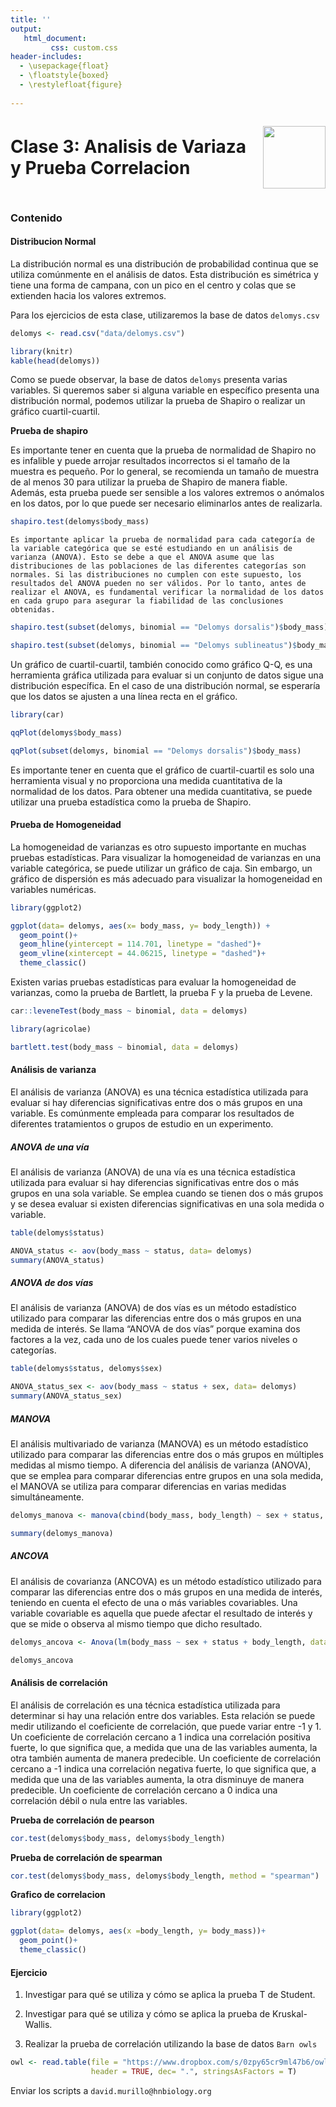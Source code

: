 ---
title: ''
output:
   html_document:
         css: custom.css
header-includes:
  - \usepackage{float}
  - \floatstyle{boxed}
  - \restylefloat{figure}
  
---

<div style="display:flex; align-items:center;">
  <h1 style="margin:0;">Clase 3: Analisis de Variaza y Prueba Correlacion</h1>
  <img src="HN Cursos publicidad/HN Biology Inv Circle.jpg" alt="" style="width:100px; margin-left:20px;">
</div>


### Contenido{.tabset .tabset-pills}

#### Distribucion Normal

La distribución normal es una distribución de probabilidad continua que se utiliza comúnmente en el análisis de datos. Esta distribución es simétrica y tiene una forma de campana, con un pico en el centro y colas que se extienden hacia los valores extremos.

Para los ejercicios de esta clase, utilizaremos la base de datos  `delomys.csv`

```{r,}

delomys <- read.csv("data/delomys.csv")
```


```{r}
library(knitr)
kable(head(delomys))

```

Como se puede observar, la base de datos `delomys` presenta varias variables. Si queremos saber si alguna variable en específico presenta una distribución normal, podemos utilizar la prueba de Shapiro o realizar un gráfico cuartil-cuartil.

**Prueba de shapiro **

Es importante tener en cuenta que la prueba de normalidad de Shapiro no es infalible y puede arrojar resultados incorrectos si el tamaño de la muestra es pequeño. Por lo general, se recomienda un tamaño de muestra de al menos 30 para utilizar la prueba de Shapiro de manera fiable. Además, esta prueba puede ser sensible a los valores extremos o anómalos en los datos, por lo que puede ser necesario eliminarlos antes de realizarla.

```{r}
shapiro.test(delomys$body_mass)
```
`Es importante aplicar la prueba de normalidad para cada categoría de la variable categórica que se esté estudiando en un análisis de varianza (ANOVA). Esto se debe a que el ANOVA asume que las distribuciones de las poblaciones de las diferentes categorías son normales. Si las distribuciones no cumplen con este supuesto, los resultados del ANOVA pueden no ser válidos. Por lo tanto, antes de realizar el ANOVA, es fundamental verificar la normalidad de los datos en cada grupo para asegurar la fiabilidad de las conclusiones obtenidas.`

```{r}
shapiro.test(subset(delomys, binomial == "Delomys dorsalis")$body_mass)

shapiro.test(subset(delomys, binomial == "Delomys sublineatus")$body_mass)
```


Un gráfico de cuartil-cuartil, también conocido como gráfico Q-Q, es una herramienta gráfica utilizada para evaluar si un conjunto de datos sigue una distribución específica. En el caso de una distribución normal, se esperaría que los datos se ajusten a una línea recta en el gráfico.

```{r, fig.align='center'}
library(car)

qqPlot(delomys$body_mass)
```


```{r, fig.align='center'}
qqPlot(subset(delomys, binomial == "Delomys dorsalis")$body_mass)
```


Es importante tener en cuenta que el gráfico de cuartil-cuartil es solo una herramienta visual y no proporciona una medida cuantitativa de la normalidad de los datos. Para obtener una medida cuantitativa, se puede utilizar una prueba estadística como la prueba de Shapiro.


#### Prueba de Homogeneidad

La homogeneidad de varianzas es otro supuesto importante en muchas pruebas estadísticas. Para visualizar la homogeneidad de varianzas en una variable categórica, se puede utilizar un gráfico de caja. Sin embargo, un gráfico de dispersión es más adecuado para visualizar la homogeneidad en variables numéricas.

```{r}
library(ggplot2)

ggplot(data= delomys, aes(x= body_mass, y= body_length)) +
  geom_point()+
  geom_hline(yintercept = 114.701, linetype = "dashed")+
  geom_vline(xintercept = 44.06215, linetype = "dashed")+
  theme_classic()
```

Existen varias pruebas estadísticas para evaluar la homogeneidad de varianzas, como la prueba de Bartlett, la prueba F y la prueba de Levene.

```{r}
car::leveneTest(body_mass ~ binomial, data = delomys)
```

```{r}
library(agricolae)

bartlett.test(body_mass ~ binomial, data = delomys)
```


#### Análisis de varianza{.tabset .tabset-pilss}

El análisis de varianza (ANOVA) es una técnica estadística utilizada para evaluar si hay diferencias significativas entre dos o más grupos en una variable. Es comúnmente empleada para comparar los resultados de diferentes tratamientos o grupos de estudio en un experimento.


##### ANOVA de una vía 

El análisis de varianza (ANOVA) de una vía es una técnica estadística utilizada para evaluar si hay diferencias significativas entre dos o más grupos en una sola variable. Se emplea cuando se tienen dos o más grupos y se desea evaluar si existen diferencias significativas en una sola medida o variable.


```{r}
table(delomys$status)

ANOVA_status <- aov(body_mass ~ status, data= delomys)
summary(ANOVA_status)

```

##### ANOVA de dos vías 

El análisis de varianza (ANOVA) de dos vías es un método estadístico utilizado para comparar las diferencias entre dos o más grupos en una medida de interés. Se llama "ANOVA de dos vías" porque examina dos factores a la vez, cada uno de los cuales puede tener varios niveles o categorías.

```{r}
table(delomys$status, delomys$sex)

ANOVA_status_sex <- aov(body_mass ~ status + sex, data= delomys)
summary(ANOVA_status_sex)

```

##### MANOVA

El análisis multivariado de varianza (MANOVA) es un método estadístico utilizado para comparar las diferencias entre dos o más grupos en múltiples medidas al mismo tiempo. A diferencia del análisis de varianza (ANOVA), que se emplea para comparar diferencias entre grupos en una sola medida, el MANOVA se utiliza para comparar diferencias en varias medidas simultáneamente.

```{r}

delomys_manova <- manova(cbind(body_mass, body_length) ~ sex + status, data = delomys)

summary(delomys_manova)
```

##### ANCOVA

El análisis de covarianza (ANCOVA) es un método estadístico utilizado para comparar las diferencias entre dos o más grupos en una medida de interés, teniendo en cuenta el efecto de una o más variables covariables. Una variable covariable es aquella que puede afectar el resultado de interés y que se mide o observa al mismo tiempo que dicho resultado.


```{r}
delomys_ancova <- Anova(lm(body_mass ~ sex + status + body_length, data = delomys))

delomys_ancova
```

#### Análisis de correlación

El análisis de correlación es una técnica estadística utilizada para determinar si hay una relación entre dos variables. Esta relación se puede medir utilizando el coeficiente de correlación, que puede variar entre -1 y 1. Un coeficiente de correlación cercano a 1 indica una correlación positiva fuerte, lo que significa que, a medida que una de las variables aumenta, la otra también aumenta de manera predecible. Un coeficiente de correlación cercano a -1 indica una correlación negativa fuerte, lo que significa que, a medida que una de las variables aumenta, la otra disminuye de manera predecible. Un coeficiente de correlación cercano a 0 indica una correlación débil o nula entre las variables.

**Prueba de correlación de pearson**

```{r}
cor.test(delomys$body_mass, delomys$body_length)
```

**Prueba de correlación de spearman**

```{r}
cor.test(delomys$body_mass, delomys$body_length, method = "spearman")
```

**Grafico de correlacion**


```{r}
library(ggplot2)

ggplot(data= delomys, aes(x =body_length, y= body_mass))+
  geom_point()+
  theme_classic()
```


#### Ejercicio 

1)  Investigar para qué se utiliza y cómo se aplica la prueba T de Student.

2)  Investigar para qué se utiliza y cómo se aplica la prueba de Kruskal-Wallis.

3) Realizar la prueba de correlación utilizando la base de datos `Barn owls`

```{r}
owl <- read.table(file = "https://www.dropbox.com/s/0zpy65cr9ml47b6/owl.txt?dl=1",
                  header = TRUE, dec= ".", stringsAsFactors = T)
```


Enviar los scripts a `david.murillo@hnbiology.org`

